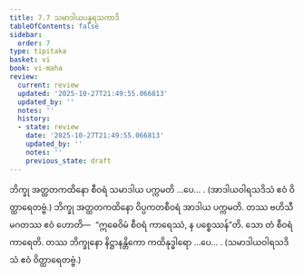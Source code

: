 ```yaml
---
title: 7.7 သမာဒါယပန္နရသကာဒိ
tableOfContents: false
sidebar:
  order: 7
type: tipitaka
basket: vi
book: vi-maha
review:
  current: review
  updated: '2025-10-27T21:49:55.066813'
  updated_by: ''
  notes: ''
  history:
  - state: review
    date: '2025-10-27T21:49:55.066813'
    updated_by: ''
    notes: ''
    previous_state: draft
---
```



<ReviewStatus review={frontmatter.review} showDetails={true} />

<HypothesisAnnotation frontmatter={frontmatter} />

<DynamicBreadcrumb />

<Division number="316" book="vi-maha" e="ch" v="3" p="360">

<Paragraph number="1446" book="vi-maha">
ဘိက္ခု အတ္ထတကထိနော စီဝရံ သမာဒါယ ပက္ကမတိ …ပေ… .

</Paragraph>
</Division>

<Paragraph number="1447" type="center" book="vi-maha">
(အာဒါယဝါရသဒိသံ ဧဝံ ဝိတ္ထာရေတဗ္ဗံ.)


</Paragraph>

<Paragraph number="1448" book="vi-maha">
ဘိက္ခု အတ္ထတကထိနော ဝိပ္ပကတစီဝရံ အာဒါယ ပက္ကမတိ. တဿ ဗဟိသီမဂတဿ ဧဝံ ဟောတိ—  “ဣဓေဝိမံ စီဝရံ ကာရေဿံ, န ပစ္စေဿန်”တိ. သော တံ စီဝရံ ကာရေတိ. တဿ ဘိက္ခုနော နိဋ္ဌာနန္တိကော ကထိနုဒ္ဓါရော …ပေ… .

</Paragraph>

<Paragraph number="1449" type="center" book="vi-maha">
(သမာဒါယဝါရသဒိသံ ဧဝံ ဝိတ္ထာရေတဗ္ဗံ.)
</Paragraph>